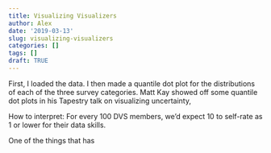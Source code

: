 ```yaml
---
title: Visualizing Visualizers
author: Alex
date: '2019-03-13'
slug: visualizing-visualizers
categories: []
tags: []
draft: TRUE
---
```



First, I loaded the data.  I then made a quantile dot plot for the distributions of each of the three survey categories. Matt Kay showed off some quantile dot plots in his Tapestry talk on visualizing uncertainty,

How to interpret: For every 100 DVS members, we'd expect 10 to self-rate as 1 or lower for their data skills.

One of the things that has

```r

```

